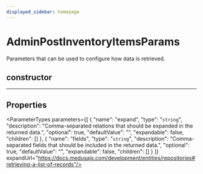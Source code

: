 ```yaml
---
displayed_sidebar: homepage
---
```



# AdminPostInventoryItemsParams

Parameters that can be used to configure how data is retrieved.

## constructor

___

## Properties

<ParameterTypes parameters={[
  {
    "name": "expand",
    "type": "`string`",
    "description": "Comma-separated relations that should be expanded in the returned data.",
    "optional": true,
    "defaultValue": "",
    "expandable": false,
    "children": []
  },
  {
    "name": "fields",
    "type": "`string`",
    "description": "Comma-separated fields that should be included in the returned data.",
    "optional": true,
    "defaultValue": "",
    "expandable": false,
    "children": []
  }
]} expandUrl="https://docs.medusajs.com/development/entities/repositories#retrieving-a-list-of-records"/>
